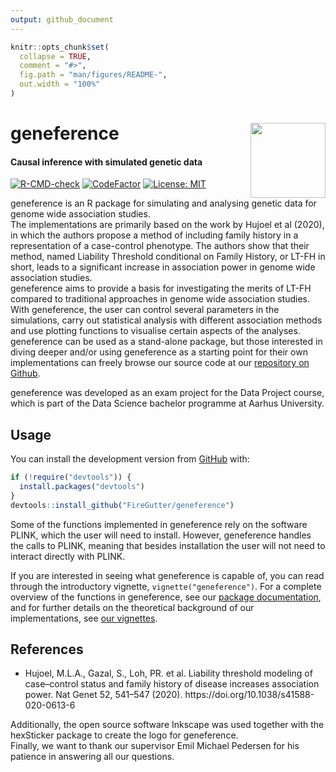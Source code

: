 ```yaml
---
output: github_document
---
```


<!-- README.md is generated from README.Rmd. Please edit that file -->

```r
knitr::opts_chunk$set(
  collapse = TRUE,
  comment = "#>",
  fig.path = "man/figures/README-",
  out.width = "100%"
)
```

# geneference <img src="man/figures/logo.png" align="right" width="120"/>
#### Causal inference with simulated genetic data
<!-- badges: start -->
[![R-CMD-check](https://github.com/FireGutter/geneference/workflows/R-CMD-check/badge.svg)](https://github.com/FireGutter/geneference/actions)
[![CodeFactor](https://www.codefactor.io/repository/github/firegutter/geneference/badge?s=d63fc08844421c6003bc29b6e159ab5051f1f619)](https://www.codefactor.io/repository/github/firegutter/geneference)
[![License: MIT](https://img.shields.io/badge/License-MIT-yellow.svg)](https://opensource.org/licenses/MIT/)
<!-- badges: end -->

geneference is an R package for simulating and analysing genetic data for genome wide association studies.  
The implementations are primarily based on the work by Hujoel et al (2020), in which the authors propose a method of including family history in a representation of a case-control phenotype. The authors show that their method, named Liability Threshold conditional on Family History, or LT-FH in short, leads to a significant increase in association power in genome wide association studies.  
geneference aims to provide a basis for investigating the merits of LT-FH compared to traditional approaches in genome wide association studies. With geneference, the user can control several parameters in the simulations, carry out statistical analysis with different association methods and use plotting functions to visualise certain aspects of the analyses.   
geneference can be used as a stand-alone package, but those interested in diving deeper and/or using geneference as a starting point for their own implementations can freely browse our source code at our [repository on Github](https://github.com/FireGutter/geneference/).

geneference was developed as an exam project for the Data Project course, which is part of the Data Science bachelor programme at Aarhus University.

## Usage

You can install the development version from [GitHub](https://github.com/) with:

``` r
if (!require("devtools")) {
  install.packages("devtools")
}
devtools::install_github("FireGutter/geneference")
```

Some of the functions implemented in geneference rely on the software PLINK, which the user will need to install. However, geneference handles the calls to PLINK, meaning that besides installation the user will not need to interact directly with PLINK.

If you are interested in seeing what geneference is capable of, you can read through the introductory vignette, `vignette("geneference")`. For a complete overview of the functions in geneference, see our [package documentation](https://firegutter.github.io/geneference/reference/index.html), and for further details on the theoretical background of our implementations, see [our vignettes](https://firegutter.github.io/geneference/articles/index.html). 

## References
* Hujoel, M.L.A., Gazal, S., Loh, PR. et al. Liability threshold modeling of case–control status and family history of disease increases association power. Nat Genet 52, 541–547 (2020). https://doi.org/10.1038/s41588-020-0613-6

Additionally, the open source software Inkscape was used together with the hexSticker package to create the logo for geneference.  
Finally, we want to thank our supervisor Emil Michael Pedersen for his patience in answering all our questions.